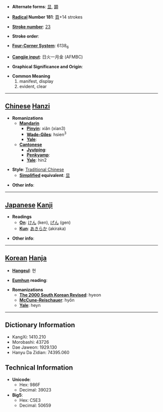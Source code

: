 * '''Alternate forms''': [[显]], [[顕]]

* '''[[Wiktionary:Chinese radical index| Radical]] Number 181''': [[Wiktionary:Chinese radical index 頁|頁]]+14 strokes

* '''[[Wiktionary:Chinese total strokes index|Stroke number]]''': [[Wiktionary:Chinese total strokes index 23|23]]

* '''Stroke order''': 

* '''[[Wiktionary:Chinese four corner index|Four-Corner System]]''': 6138<sub>6</sub>

* '''[[Wiktionary:Chinese Cangjie index|Cangjie input]]''': 日火一月金 (AFMBC)

* '''Graphical Significance and Origin''': 

* '''Common Meaning'''
*#manifest, display
*# evident, clear


----

== [[Chinese]] [[Hanzi]] ==

* '''Romanizations'''
** '''[[Mandarin]]'''
*** '''[[Pinyin]]''': xiǎn (xian3)
*** '''[[Wade-Giles]]''': hsien<sup>3</sup>
*** '''[[Yale]]''': 
** '''[[Cantonese]]'''
*** '''[[Jyutping]]''':
*** '''[[Penkyamp]]''': 
*** '''[[Yale]]''': hin2

* '''Style''': [[Traditional Chinese]] 
** '''[[Simplified Chinese|Simplified]] equivalent''': [[显]]

* '''Other info''': 

----

== [[Japanese]] [[Kanji]] ==

* '''Readings'''
** '''[[On]]''': [[けん]] (ken), [[げん]] (gen)
** '''[[Kun]]''': [[あきらか]] (akiraka)

* '''Other info''':  

----

== [[Korean]] [[Hanja]] ==

* '''[[Hangeul]]''': 현

* '''[[Eumhun]] reading''': 

* '''Romanizations'''
** '''[[The 2000 South Korean Revised Romanization|The 2000 South Korean Revised]]''': hyeon
** '''[[McCune-Reischauer]]''': hyŏn
** '''[[Yale]]''': heyn

----

== Dictionary Information ==

* KangXi: 1410.210
* Morobashi: 43726
* Dae Jaweon: 1929.130
* Hanyu Da Zidian: 74395.060

== Technical Information ==

* '''Unicode''':
** Hex: 986F
** Decimal: 39023
* '''Big5''':
** Hex: C5E3
** Decimal: 50659